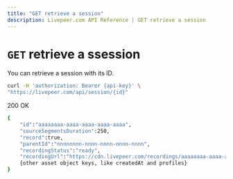 ```yaml
---
title: "GET retrieve a session"
description: Livepeer.com API Reference | GET retrieve a session
---
```


# `GET` retrieve a ssession

You can retrieve a session with its ID.

```bash
curl -H 'authorization: Bearer {api-key}' \
"https://livepeer.com/api/session/{id}"
```

200 OK

```bash
{
    "id":"aaaaaaaa-aaaa-aaaa-aaaa-aaaa",
    "sourceSegmentsDuration":250,
    "record":true,
    "parentId":"nnnnnnnn-nnnn-nnnn-nnnn-nnnn",
    "recordingStatus":"ready",
    "recordingUrl":"https://cdn.livepeer.com/recordings/aaaaaaaa-aaaa-aaaa-aaaa-aaaa/index.m3u8"},
    {other asset object keys, like createdAt and profiles}
}
```
